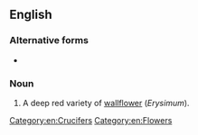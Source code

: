 {{also|bloody-warrior}}
==English==

===Alternative forms===
* {{l|en|bloody-warrior}}

===Noun===
{{en-noun}}

# A deep red variety of [[wallflower]] (''Erysimum'').

[[Category:en:Crucifers]]
[[Category:en:Flowers]]